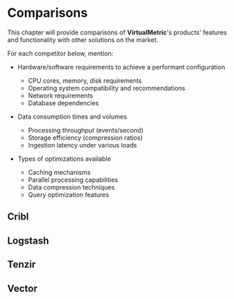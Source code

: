 # Comparisons

This chapter will provide comparisons of **VirtualMetric**'s products' features and functionality with other solutions on the market.

For each competitor below, mention:

- Hardware/software requirements to achieve a performant configuration
  * CPU cores, memory, disk requirements
  * Operating system compatibility and recommendations
  * Network requirements
  * Database dependencies

- Data consumption times and volumes
  * Processing throughput (events/second)
  * Storage efficiency (compression ratios)
  * Ingestion latency under various loads

- Types of optimizations available
  * Caching mechanisms
  * Parallel processing capabilities
  * Data compression techniques
  * Query optimization features

## Cribl

## Logstash

## Tenzir

## Vector
